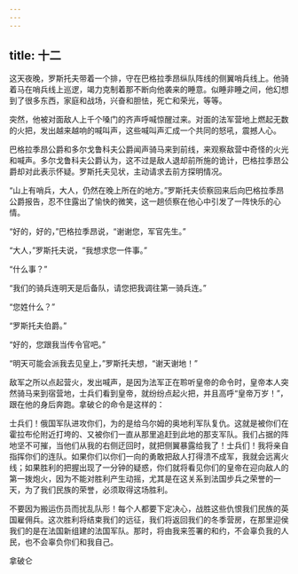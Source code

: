 ```yaml
---
---
---
```

title: 十二
---



这天夜晚，罗斯托夫带着一个排，守在巴格拉季昂纵队阵线的侧翼哨兵线上。他骑着马在哨兵线上巡逻，竭力克制着那不断向他袭来的睡意。似睡非睡之间，他幻想到了很多东西，家庭和战场，兴奋和胆怯，死亡和荣光，等等。

突然，他被对面敌人上千个嗓门的齐声呼喊惊醒过来。对面的法军营地上燃起无数的火把，发出越来越响的喊叫声，这些喊叫声汇成一个共同的怒吼，震撼人心。

巴格拉季昂公爵和多尔戈鲁科夫公爵闻声骑马来到前线，来观察敌营中奇怪的火光和喊声。多尔戈鲁科夫公爵认为，这不过是敌人退却前所施的诡计，巴格拉季昂公爵却对此表示怀疑。罗斯托夫见状，主动请求去前方探明情况。

“山上有哨兵，大人，仍然在晚上所在的地方。”罗斯托夫侦察回来后向巴格拉季昂公爵报告，忍不住露出了愉快的微笑，这一趟侦察在他心中引发了一阵快乐的心情。

“好的，好的，”巴格拉季昂说，“谢谢您，军官先生。”

“大人，”罗斯托夫说，“我想求您一件事。”

“什么事？”

“我们的骑兵连明天是后备队，请您把我调往第一骑兵连。”

“您姓什么？”

“罗斯托夫伯爵。”

“好的，您跟我当传令官吧。”

“明天可能会派我去见皇上，”罗斯托夫想，“谢天谢地！”

敌军之所以点起营火，发出喊声，是因为法军正在聆听皇帝的命令时，皇帝本人突然骑马来到宿营地，士兵们看到皇帝，就纷纷点起火把，并且高呼“皇帝万岁！”，跟在他的身后奔跑。拿破仑的命令是这样的：

士兵们！俄国军队进攻你们，为的是给乌尔姆的奥地利军队复仇。这就是被你们在霍拉布伦附近打垮的、又被你们一直从那里追赶到此地的那支军队。我们占据的阵地坚不可摧，当他们从我的右侧迂回时，就把侧翼暴露给我了！士兵们！我将亲自指挥你们的连队。如果你们以你们一向的勇敢把敌人打得溃不成军，我就会远离火线；如果胜利的把握出现了一分钟的疑惑，你们就将看见你们的皇帝在迎向敌人的第一拨炮火，因为不能对胜利产生动摇，尤其是在这关系到法国步兵之荣誉的一天，为了我们民族的荣誉，必须取得这场胜利。

不要因为搬运伤员而扰乱队形！每个人都要下定决心，战胜这些仇恨我们民族的英国雇佣兵。这次胜利将结束我们的远征，我们将返回我们的冬季营房，在那里迎侯我们的是在法国新组建的法国军队。那时，将由我来签署的和约，不会辜负我的人民，也不会辜负你们和我自己。

拿破仑